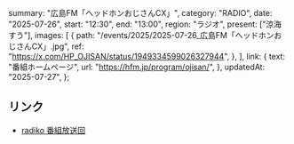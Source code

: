   summary: "広島FM「ヘッドホンおじさんCX」",
  category: "RADIO",
  date: "2025-07-26",
  start: "12:30",
  end: "13:00",
  region: "ラジオ",
  present: ["涼海すう"],
  images: [
    {
      path: "/events/2025/2025-07-26_広島FM「ヘッドホンおじさんCX」.jpg",
      ref: "https://x.com/HP_OJISAN/status/1949334599026327944",
    },
  ],
  link: {
    text: "番組ホームページ",
    url: "https://hfm.jp/program/ojisan/",
  },
  updatedAt: "2025-07-27",
};

## リンク

- [radiko 番組放送回](https://radiko.jp/share/?sid=HFM&t=20250726123000)
